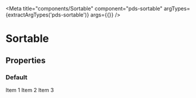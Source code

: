 


<Meta
  title="components/Sortable"
  component="pds-sortable"
  argTypes={extractArgTypes('pds-sortable')}
  args={{}}
/>

# Sortable

## Properties

<ArgsTable of="pds-sortable" />

### Default

<Story story={stories.Default} />

<Canvas>
  <pds-sortable component-id="default">
    <pds-sortable-item>Item 1</pds-sortable-item>
    <pds-sortable-item>Item 2</pds-sortable-item>
    <pds-sortable-item>Item 3</pds-sortable-item>
  </pds-sortable>
</Canvas>
